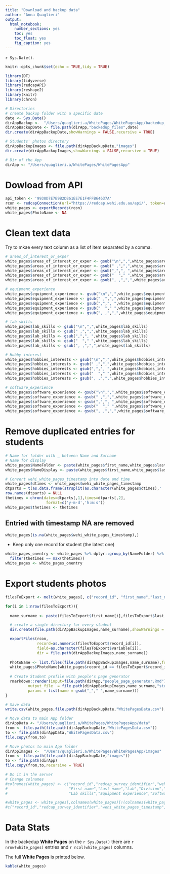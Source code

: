 ```yaml
---
title: "Download and backup data"
author: "Anna Quaglieri"
output:
  html_notebook:
    number_sections: yes
    toc: yes
    toc_float: yes
    fig_caption: yes
---
```


`r Sys.Date()`.

```r
knitr::opts_chunk$set(echo = TRUE,tidy = TRUE)

library(DT)
library(tidyverse)
library(redcapAPI)
library(reshape2)
library(knitr)
library(chron)

# Directories
# create backup folder with a specific date
date <- Sys.Date()
dirAppBackup <-  "/Users/quaglieri.a/WhitePages/WhitePagesApp/backedup_files"
dirAppBackupDate <- file.path(dirApp,"backedup_files",date)
dir.create(dirAppBackupDate,showWarnings = FALSE,recursive = TRUE)

# Students' photos directory
dirAppBackupImages <- file.path(dirAppBackupDate,"images")
dir.create(dirAppBackupImages,showWarnings = FALSE,recursive = TRUE)

# Dir of the App
dirApp <- "/Users/quaglieri.a/WhitePages/WhitePagesApp"
```

# Dowload from API

```r
api_token <- '9938D7E7B9B2D861EE7E1F4FFB64637A'
rcon <- redcapConnection(url="https://redcap.wehi.edu.au/api/", token=api_token)
white_pages <- exportRecords(rcon)
white_pages$PhotoName <- NA
```

# Clean text data

Try to mkae every text column as a list of item separated by a comma.

```r
# areas_of_interest_or_exper
white_pages$areas_of_interest_or_exper <- gsub("\n",",",white_pages$areas_of_interest_or_exper)
white_pages$areas_of_interest_or_exper <- gsub(" ,",",",white_pages$areas_of_interest_or_exper)
white_pages$areas_of_interest_or_exper <- gsub(",",", ",white_pages$areas_of_interest_or_exper)
white_pages$areas_of_interest_or_exper <- gsub("  "," ",white_pages$areas_of_interest_or_exper)
white_pages$areas_of_interest_or_exper <- gsub(", ,",",",white_pages$areas_of_interest_or_exper)

# equipment_experience
white_pages$equipment_experience <- gsub("\n",",",white_pages$equipment_experience)
white_pages$equipment_experience <- gsub(" ,",",",white_pages$equipment_experience)
white_pages$equipment_experience <- gsub(",",", ",white_pages$equipment_experience)
white_pages$equipment_experience <- gsub("  "," ",white_pages$equipment_experience)
white_pages$equipment_experience <- gsub(", ,",",",white_pages$equipment_experience)

# lab skills
white_pages$lab_skills <- gsub("\n",",",white_pages$lab_skills)
white_pages$lab_skills <- gsub(" ,",",",white_pages$lab_skills)
white_pages$lab_skills <- gsub(",",", ",white_pages$lab_skills)
white_pages$lab_skills <- gsub("  "," ",white_pages$lab_skills)
white_pages$lab_skills <- gsub(", ,",",",white_pages$lab_skills)

# Hobby interest
white_pages$hobbies_interests <- gsub("\n",",",white_pages$hobbies_interests)
white_pages$hobbies_interests <- gsub(" ,",",",white_pages$hobbies_interests)
white_pages$hobbies_interests <- gsub(",",", ",white_pages$hobbies_interests)
white_pages$hobbies_interests <- gsub("  "," ",white_pages$hobbies_interests)
white_pages$hobbies_interests <- gsub(", ,",",",white_pages$hobbies_interests)

# software_experience
white_pages$software_experience <- gsub("\n",",",white_pages$software_experience)
white_pages$software_experience <- gsub(" ,",",",white_pages$software_experience)
white_pages$software_experience <- gsub(",",", ",white_pages$software_experience)
white_pages$software_experience <- gsub("  "," ",white_pages$software_experience)
white_pages$software_experience <- gsub(", ,",",",white_pages$software_experience)
```

# Remove duplicated entries for students

```r
# Name for folder with _ between Name and Surname
# Name for display
white_pages$NameFolder <- paste(white_pages$first_name,white_pages$last_name,sep="_")
white_pages$NameDisplay <- paste(white_pages$first_name,white_pages$last_name)

# Convert wehi_white_pages_timestamp into date and time
white_pages$dtimes <- white_pages$wehi_white_pages_timestamp
dtparts = t(as.data.frame(strsplit(as.character(white_pages$dtimes),' ')))
row.names(dtparts) = NULL
thetimes = chron(dates=dtparts[,1],times=dtparts[,2],
                  format=c('y-m-d','h:m:s'))
white_pages$thetimes <- thetimes
```

## Entried with timestamp NA are removed

```r
white_pages[is.na(white_pages$wehi_white_pages_timestamp),]
```

- Keep only one record for student (the latest one)

```r
white_pages_onentry <- white_pages %>% dplyr::group_by(NameFolder) %>%
  filter(thetimes == max(thetimes))
white_pages <- white_pages_onentry
```

# Export students photos
 
```r
filesToExport <- melt(white_pages[, c("record_id", "first_name","last_name","photo_upload")], c("record_id","first_name","last_name"),na.rm=TRUE)

for(i in 1:nrow(filesToExport)){
  
  name_surname <- paste(filesToExport$first_name[i],filesToExport$last_name[i],sep="_")

  # create a single directory for every student
  dir.create(file.path(dirAppBackupImages,name_surname),showWarnings = FALSE,recursive = TRUE)

  exportFiles(rcon,  
              record=as.numeric(filesToExport$record_id[i]),
              field=as.character(filesToExport$variable[i]),
              dir = file.path(dirAppBackupImages,name_surname))
  
  PhotoName <- list.files(file.path(dirAppBackupImages,name_surname),full.names = TRUE)
  white_pages$PhotoName[white_pages$record_id == filesToExport$record_id[i]] <- as.character(PhotoName)
  
  # Create Student profile with people's page generator
  rmarkdown::render(input=file.path(dirApp,"people_page_generator.Rmd"),
          output_file  = file.path(dirAppBackupImages,name_surname,"student_profile"),
          params = list(name = gsub("_"," ",name_surname)))
}
```


```r
# Save data
write.csv(white_pages,file.path(dirAppBackupDate,"WhitePagesData.csv"),row.names = FALSE)

# Move data to main App folder
dirAppData <- "/Users/quaglieri.a/WhitePages/WhitePagesApp/data"
from <- file.path(file.path(dirAppBackupDate,"WhitePagesData.csv"))
to <- file.path(dirAppData,"WhitePagesData.csv")
file.copy(from,to)

# Move photos to main App folder
dirAppImages <-  "/Users/quaglieri.a/WhitePages/WhitePagesApp/images"
from <- file.path(file.path(dirAppBackupDate,"images"))
to <- file.path(dirApp)
file.copy(from,to,recursive = TRUE)

# Do it in the server
# Change colnames
#colnames(white_pages) <- c("record_id","redcap_survey_identifier","wehi_white_pages_timestamp",
#                           "First name","Last name","Lab","Division","Contact email","Areas of interest or expertise",
#                           "Lab skills","Equipment experience","Software experience","Hobbies/Interests","wehi_white_pages_complete","photo_upload","wehi_white_pages_complete","PhotoName")

#white_pages <- white_pages[,colnames(white_pages)[!(colnames(white_pages) %in%
#c("record_id","redcap_survey_identifier","wehi_white_pages_timestamp","wehi_white_pages_complete"))]]

```

# Data Stats

In the backedup **White Pages** on the `r Sys.Date()` there are `r nrow(white_pages)` entries and `r ncol(white_pages)` columns.

The full **White Pages** is printed below.

```r
kable(white_pages)
```


